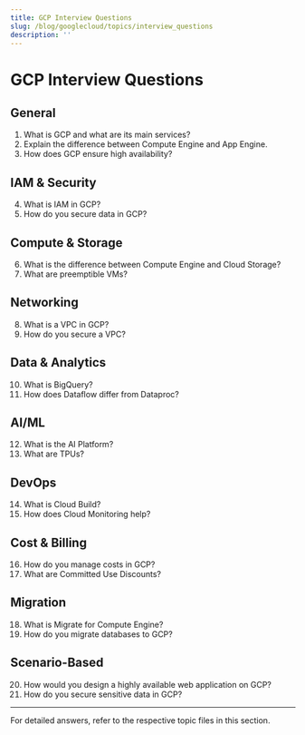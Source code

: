 ```yaml
---
title: GCP Interview Questions
slug: /blog/googlecloud/topics/interview_questions
description: ''
---
```

# GCP Interview Questions

## General
1. What is GCP and what are its main services?
2. Explain the difference between Compute Engine and App Engine.
3. How does GCP ensure high availability?

## IAM & Security
4. What is IAM in GCP?
5. How do you secure data in GCP?

## Compute & Storage
6. What is the difference between Compute Engine and Cloud Storage?
7. What are preemptible VMs?

## Networking
8. What is a VPC in GCP?
9. How do you secure a VPC?

## Data & Analytics
10. What is BigQuery?
11. How does Dataflow differ from Dataproc?

## AI/ML
12. What is the AI Platform?
13. What are TPUs?

## DevOps
14. What is Cloud Build?
15. How does Cloud Monitoring help?

## Cost & Billing
16. How do you manage costs in GCP?
17. What are Committed Use Discounts?

## Migration
18. What is Migrate for Compute Engine?
19. How do you migrate databases to GCP?

## Scenario-Based
20. How would you design a highly available web application on GCP?
21. How do you secure sensitive data in GCP?

---

For detailed answers, refer to the respective topic files in this section.
